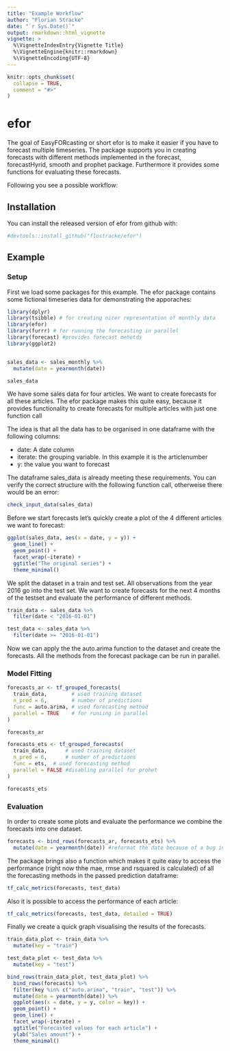 ```yaml
---
title: "Example Workflow"
author: "Florian Stracke"
date: "`r Sys.Date()`"
output: rmarkdown::html_vignette
vignette: >
  %\VignetteIndexEntry{Vignette Title}
  %\VignetteEngine{knitr::rmarkdown}
  %\VignetteEncoding{UTF-8}
---
```


```r
knitr::opts_chunk$set(
  collapse = TRUE,
  comment = "#>"
)
```

# efor

The goal of EasyFORcasting or short efor is to make it easier if you have to forecast multiple timeseries.
The package supports you in creating forecasts with different methods 
implemented in the forecast, forecastHyrid, smooth and prophet package.
Furthermore it provides some functions for evaluating these forecasts.

Following you see a possible workflow:

## Installation

You can install the released version of efor from github with:

``` r
#devtools::install_github("flostracke/efor")
```
## Example

### Setup

First we load some packages for this example. The efor package contains some 
fictional timeseries data for demonstrating the apporaches:
```r

library(dplyr)
library(tsibble) # for creating nicer representation of monthly data
library(efor)
library(furrr) # for running the forecasting in parallel
library(forecast) #provides forecast mehotds
library(ggplot2)


sales_data <- sales_monthly %>% 
  mutate(date = yearmonth(date))

sales_data
```

We have some sales data for four articles. We want to create forecasts for all 
these articles.
The efor package makes this quite easy, because it provides functionality to 
create forecasts for multiple articles with just one function call

The idea is that all the data has to be organised in one dataframe with the 
following columns:

- date: A date column
- iterate: the grouping variable. In this example it is the articlenumber
- y: the value you want to forecast

The dataframe sales_data is already meeting these requirements. You can verify the correct structure
with the following function call, otherweise there would be an error:

```r
check_input_data(sales_data)
```


Before we start forecasts let's quickly create a plot of the 4 different articles we want to forecast:

```r

ggplot(sales_data, aes(x = date, y = y)) +
  geom_line() +
  geom_point() +
  facet_wrap(~iterate) +
  ggtitle("The original series") +
  theme_minimal() 
```

We split the dataset in a train and test set. All observations from the year 2016
go into the test set. We want to create forecasts for the next 4 months of the 
testset and evaluate the performance of different methods.

```r
train_data <- sales_data %>% 
  filter(date < "2016-01-01")

test_data <- sales_data %>% 
  filter(date >= "2016-01-01")
```

Now we can apply the the auto.arima function to the dataset and create the 
forecasts. All the methods from the forecast package can be run in parallel.

### Model Fitting

```r
forecasts_ar <- tf_grouped_forecasts(
  train_data,        # used training dataset
  n_pred = 6,        # number of predictions
  func = auto.arima, # used forecasting method
  parallel = TRUE    # for runiing in parallel
)

forecasts_ar
```



```r
forecasts_ets <- tf_grouped_forecasts(
  train_data,      # used training dataset
  n_pred = 6,      # number of predictions
  func = ets,  # used forecasting method
  parallel = FALSE #disabling parallel for prohet
)

forecasts_ets
```

### Evaluation

In order to create some plots and evaluate the performance we combine the forecasts
into one dataset.

```r
forecasts <- bind_rows(forecasts_ar, forecasts_ets) %>% 
  mutate(date = yearmonth(date)) #reformat the date because of a bug in bind_rows
```

The package brings also a function which makes it quite easy to access the performance (right now thhe mae, rmse and rsquared is calculated) of all the forecasting methods in the passed prediction dataframe:

```r
tf_calc_metrics(forecasts, test_data) 
```

Also it is possible to access the performance of each article:

```r
tf_calc_metrics(forecasts, test_data, detailed = TRUE)
```

Finally we create a quick graph visualising the results of the forecasts.

```r
train_data_plot <- train_data %>% 
  mutate(key = "train")

test_data_plot <- test_data %>% 
  mutate(key = "test")

bind_rows(train_data_plot, test_data_plot) %>% 
  bind_rows(forecasts) %>% 
  filter(key %in% c("auto.arima", "train", "test")) %>% 
  mutate(date = yearmonth(date)) %>% 
  ggplot(aes(x = date, y = y, color = key)) +
  geom_point() +
  geom_line() +
  facet_wrap(~iterate) +
  ggtitle("Forecasted values for each article") +
  ylab("Sales amount") +
  theme_minimal()

```

